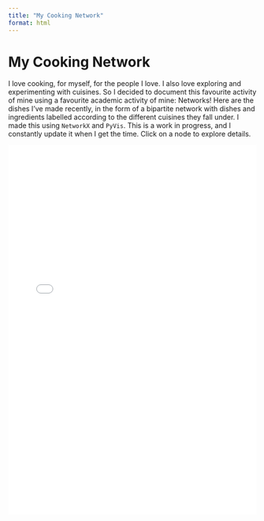 ```yaml
---
title: "My Cooking Network"
format: html
---
```


# My Cooking Network

I love cooking, for myself, for the people I love. I also love exploring and experimenting with cuisines. So I decided to document this favourite activity of mine using a favourite academic activity of mine: Networks! Here are the dishes I've made recently, in the form of a bipartite network with dishes and ingredients labelled according to the different cuisines they fall under. I made this using <code>NetworkX</code> and <code>PyVis</code>. This is a work in progress, and I constantly update it when I get the time. Click on a node to explore details.

<iframe src="/rtparam.github.io/MyCookingNetwork.html" width="100%" height="750px" style="border: none;"></iframe>
